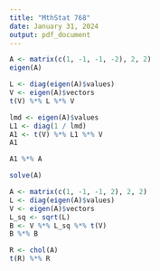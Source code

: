 ```yaml
---
title: "MthStat 768"
date: January 31, 2024
output: pdf_document
---
```


```r
A <- matrix(c(1, -1, -1, -2), 2, 2)
eigen(A)
```
```r
L <- diag(eigen(A)$values)
V <- eigen(A)$vectors
t(V) %*% L %*% V
```
```r
lmd <- eigen(A)$values
L1 <- diag(1 / lmd)
A1 <- t(V) %*% L1 %*% V
A1
```
```r
A1 %*% A
```
```r
solve(A)
```
```r
A <- matrix(c(1, -1, -1, 2), 2, 2)
L <- diag(eigen(A)$values)
V <- eigen(A)$vectors
L_sq <- sqrt(L)
B <- V %*% L_sq %*% t(V)
B %*% B
```
```r
R <- chol(A)
t(R) %*% R
```
